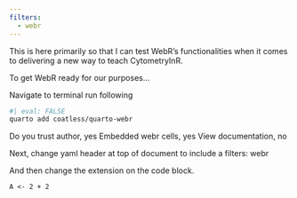 ```yaml
---
filters:
  - webr
---
```


This is here primarily so that I can test WebR's functionalities when it comes to delivering a new way to teach CytometryInR. 

To get WebR ready for our purposes...

Navigate to terminal run following

```bash
#| eval: FALSE
quarto add coatless/quarto-webr
```

Do you trust author, yes
Embedded webr cells, yes
View documentation, no

Next, change yaml header at top of document to include a filters: webr

And then change the extension on the code block. 

```webr-r
A <- 2 + 2
```
